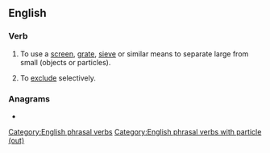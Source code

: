 {{also|screenout}}
==English==

===Verb===
{{en-verb|screens out|screening out|screened out}}

# {{lb|en|transitive}} To use a [[screen]], [[grate]], [[sieve]] or similar means to separate large from small (objects or particles).
# {{lb|en|transitive|figuratively}} To [[exclude]] selectively.

===Anagrams===
* {{anagrams|en|a=ceenorstu|Eurocents}}

[[Category:English phrasal verbs]]
[[Category:English phrasal verbs with particle (out)]]